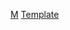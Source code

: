 {{Football manager history
|name=米禾爾領隊
|teamname=米尔沃尔足球俱乐部
|title       = 米禾爾
|state   = {{{state|}}}
|managerlist=Millwall F.C.#Managers
|bgcolor=#15317E
|textcolor=#ffffff
|bordercolor=#15317E
|list =
[[F·B·基德|基德]] 1890 to 99
[[愛德華·斯托弗|斯托弗]] 1899 to 1900
[[喬治·桑德斯|桑德斯]] 1900 to 11
[[伯特·立沙姆|立沙姆]] 1911 to 18
[[羅伯特·亨特|亨特]] 1918 to 33
[[比利·麥克拉肯|-{zh-hans:麦克拉肯;zh-hk:麥卡根}-]] 1933 to 36
[[查理·休伊特|休伊特]] 1936 to 40
[[比爾·沃伊齊|沃伊齊]] 1940 to 44
[[傑克·科克|科克]] 1944 to 48
[[查理·休伊特|休伊特]] 1948 to 56
[[羅恩·格雷|-{zh-hans:格雷;zh-hk:葛雷}-]] 1956 to 58
[[吉米·錫德|錫德]] 1958 to 59
[[吉米·史密斯|史密斯]] 1958 to 61
[[羅恩·格雷|-{zh-hans:格雷;zh-hk:葛雷}-]] 1961 to 63
[[比利·格雷|格雷]] 1963 to 66
[[本尼·芬頓|芬頓]] 1966 to 74
[[戈登·哈戈|哈戈]] 1974 to 77
[[西奧·福利|福利]] 1977
[[喬治·佩特歇|佩特歇]] 1978 to 80
[[特里·隆|隆]]<sup>c</sup> 1980
[[彼得·安德森|安德森]] 1980 to 82
[[巴里·基奇納|基奇納]]<sup>c</sup> 1982
[[喬治·格雷厄姆|格雷厄姆]] 1982 to 86
[[約翰·多徹蒂|多徹蒂]] 1986 to 90
[[鮑勃·皮爾遜|皮爾遜]] 1990
[[布魯斯·李奧治|李奧治]] 1990 to 92
[[米克·麥卡錫|麥卡錫]] 1992 to 96
[[吉米·尼科爾|尼科爾]] 1996 to 97
[[約翰·多徹蒂|多徹蒂]] 1997
[[比利·邦茲|邦茲]] 1997 to 98
[[基斯·史提文斯|史提文斯]] 1998 to 99
[[基斯·史提文斯|史提文斯]]、[[阿蘭·麥克利里|麥克利里]] 1999 to 2000
[[史蒂夫·格里特|格里特]]<sup>c</sup> 2000
[[雷·哈福特|哈福特]]<sup>c</sup> 2000
[[馬克·麥吉|麥吉]] 2000 to 03
[[丹尼斯·韋斯|-{zh-hans:怀斯;zh-hk:韋斯}-]] 2003 to 05
[[史蒂夫·克拉里奇|克拉里奇]] 2005
[[科林·李|李]] 2005
[[戴夫·塔特爾|塔特爾]] 2005 to 06
[[托尼·伯恩斯|伯恩斯]]及[[阿蘭·麥克利里|麥克利里]] 2006
[[奈傑爾·斯帕克曼|斯帕克曼]] 2006
[[威利·多納基|多納基]] 2006 to 07
[[理察德·肖|肖]]、[[科林·韋斯特|韋斯特]]<sup>c</sup> 2007
[[肯尼·傑基特|-{zh-hans:杰基特;zh-hk:積基特}-]] 2007 to 13
[[史提夫·盧馬斯|盧馬斯]] 2013
[[尼尔·哈里斯|-{zh-hans:哈里斯;zh-hk:夏里斯;}-]]、[[斯科特·菲茨杰拉德 (足球運動員)|菲茨杰拉德]]<sup>c</sup> 2013 to 14
[[伊恩·霍洛韦|-{zh-hans:霍洛韦; zh-hk:荷路威;}-]] 2014 to 15
[[尼尔·哈里斯|-{zh-hans:哈里斯;zh-hk:夏里斯;}-]] 2015 to 19
[[阿當·巴列特|巴列特]]<sup>c</sup> 2019
[[加利·路维特|-{zh-hans:罗维特; zh-hk:路維特;}-]] 2019
|note = <small>(c) = [[看守領隊]]; (s) = 秘書</small>
}}<noinclude>
[[Category:英格蘭足球俱樂部領隊導航模板|M]]
[[Category:米尔沃尔足球俱乐部|Template]]	
</noinclude>